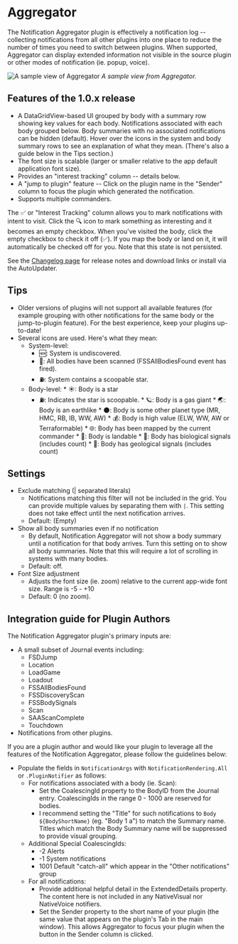 # Aggregator

The Notification Aggregator plugin is effectively a notification log -- collecting notifications from all other plugins
into one place to reduce the number of times you need to switch between plugins. When supported, Aggregator can display
extended information not visible in the source plugin or other modes of notification (ie. popup, voice).


![A sample view of Aggregator](/aggregator-example.png)
*A sample view from Aggregator.*

## Features of the 1.0.x release

*   A DataGridView-based UI grouped by body with a summary row showing key values for each body. Notifications
    associated with each body grouped below. Body summaries with no associated notifications can be hidden (default).
    Hover over the icons in the system and body summary rows to see an explanation of what they mean. (There's also a
    guide below in the Tips section.)
*   The font size is scalable (larger or smaller relative to the app default application font size).
*   Provides an "interest tracking" column -- details below.
*   A "jump to plugin" feature -- Click on the plugin name in the "Sender" column to focus the plugin which generated
    the notification.
*   Supports multiple commanders.

The ✅ or "Interest Tracking" column allows you to mark notifications with intent to visit. Click the 🔍 icon to mark
something as interesting and it becomes an empty checkbox. When you've visited the body, click the empty checkbox to
check it off (✅). If you map the body or land on it, it will automatically be checked off for you. Note that this
state is not persisted.

See the [Changelog page](https://github.com/fredjk-gh/ObservatoryPlugins/wiki/Plugin:-Aggregator) for release notes and download links or install via the AutoUpdater.

## Tips

*   Older versions of plugins will not support all available features (for example grouping with other notifications
    for the same body or the jump-to-plugin feature). For the best experience, keep your plugins up-to-date!
*   Several icons are used. Here's what they mean:
    *   System-level:
        *   🆕: System is undiscovered.
        *   💯: All bodies have been scanned (FSSAllBodiesFound event has fired).
        *   ⛽: System contains a scoopable star.
    *    Body-level:
        *   ☀: Body is a star
            *   ⛽: Indicates the star is scoopable.
        *   🪐: Body is a gas giant
        *   🌏: Body is an earthlike
        *   🌑: Body is some other planet type (MR, HMC, RB, IB, WW, AW)
        *   💰: Body is high value (ELW, WW, AW or Terraformable)
        *   🌐: Body has been mapped by the current commander
        *   🛬: Body is landable
        *   🧬: Body has biological signals (includes count)
        *   🌋: Body has geological signals (includes count)

## Settings

*   Exclude matching (| separated literals)
    *   Notifications matching this filter will not be included in the grid. You can provide multiple values by separating
        them with `|`. This setting does not take effect until the next notification arrives.
    *   Default: (Empty)
*   Show all body summaries even if no notification
    *   By default, Notification Aggregator will not show a body summary until a notification for that body arrives.
        Turn this setting on to show all body summaries. Note that this will require a lot of scrolling in systems with many bodies.
    *   Default: off.
*   Font Size adjustment
    *   Adjusts the font size (ie. zoom) relative to the current app-wide font size. Range is -5 - +10
    *   Default: 0 (no zoom).

## Integration guide for Plugin Authors

The Notification Aggregator plugin's primary inputs are:
*   A small subset of Journal events including:
    *   FSDJump
    *   Location
    *   LoadGame
    *   Loadout
    *   FSSAllBodiesFound
    *   FSSDiscoveryScan
    *   FSSBodySignals
    *   Scan
    *   SAAScanComplete
    *   Touchdown
*   Notifications from other plugins.

If you are a plugin author and would like your plugin to leverage all the features of the Notification Aggregator, please follow the guidelines below:

*   Populate the fields in `NotificationArgs` with `NotificationRendering.All` or `.PluginNotifier` as follows:
    *   For notifications associated with a body (ie. Scan):
        *   Set the CoalescingId property to the BodyID from the Journal entry. CoalescingIds in the range 0 - 1000 are reserved for bodies.
        *   I recommend setting the "Title" for such notifications to `Body ${BodyShortName}` (eg. "Body 1 a") to match the Summary name.
            Titles which match the Body Summary name will be suppressed to provide visual grouping.
    *   Additional Special CoalescingIds:
        *   -2 Alerts
        *   -1 System notifications
        *   1001 Default "catch-all" which appear in the "Other notifications" group
    *   For all notifications:
        *   Provide additional helpful detail in the ExtendedDetails property. The content here is not included in any NativeVisual nor NativeVoice notifiers.
        *   Set the Sender property to the short name of your plugin (the same value that appears on the plugin's Tab in the main window). This allows
            Aggregator to focus your plugin when the button in the Sender column is clicked.
